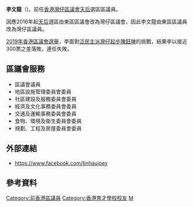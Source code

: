{{Otheruses|李文龙 (消歧义)}}
{{Infobox officeholder
| name               = 李文龍
| native_name        = Joey Lee Man-lung
| native_name_lang   = 
| honorific-suffix   = [[榮譽勳章_(香港)|MH]]
| image              = 
| imagesize          = 
| caption            = 
| order1             = 
| office1            = [[灣仔區議會|灣仔區議會]]議員（[[天后_(選區)|天后]]選區）
| period1            = 2016年－2019年
| term_end1          = 
| predecessor1       = 
| successor1         = [[陳鈺琳|陳鈺琳]]
| office2            = [[東區區議會|東區區議會]]議員（[[天后_(選區)|天后]]選區）
| period2            = 2012年－2015年
| term_end2          = 
| predecessor2       = [[葉就生|葉就生]]
| successor2         = 
| date of birth      = {{birth year and age|1977||}}
| birth_place        = 
| death_date         = 
| death_place        = 
| restingplace       = 
| restingplacecoordinates = 
| birthname          = 
| nationality        = 
| party              = {{HKIF}}（2011-2013, 2019-）<br />{{NPP}}（2013-2019）
| otherparty         = 
| spouse             = 
| partner            = 
| relations          = 
| children           = 
| parents            = 
| education          = 社會工作副學士
| alma_mater         = [[育才中學（沙田）|育才中學（沙田）]]
| occupation         = 
| residence          = {{HKG}}[[新界東|新界東]][[沙田_(香港)|沙田]]<ref>[https://www.gld.gov.hk/egazette/pdf/20151940e/cgn2015194066.pdf 憲報號外第19卷第40期]，香港政府</ref>
}}

'''李文龍'''{{MH}}（{{lang-en|Joey Lee Man-lung}})，前任[[香港|香港]][[灣仔區議會|灣仔區議會]][[天后_(選區)|天后]]選區區議員。

因應2016年起[[天后_(選區)|天后]]選區由東區區議會改為灣仔區議會，因此李文龍由東區區議員改為灣仔區議員。

[[2019年香港區議會選舉|2019年香港區議會選舉]]，李面對[[泛民主派|泛民主派]][[灣仔起步|灣仔起步]][[陳鈺琳|陳鈺琳]]的挑戰，結果李以接近300票之差落敗，連任失敗。

==區議會服務==
* 區議會議員
* 地區設施管理委員會委員
* 社區建設及服務委員會委員
* 經濟及文化事務委員會委員
* 交通及運輸事務委員會委員
* 食物、環境及衞生委員會委員
* 規劃、工程及房屋委員會委員

==外部連結==
*https://www.facebook.com/tinhaujoey

==參考資料==
{{Reflist}}

{{HK-poli-bio-stub}}

{{start box}}
{{s-par}}
{{s-before|首任}}
{{s-title|[[灣仔區議會|灣仔區議會]]天后選區|2016年－2019年}}
{{s-after|[[陳鈺琳|陳鈺琳]]}}

{{start box}}
{{s-par}}
{{s-before|[[葉就生|葉就生]]}}
{{s-title|[[東區區議會|東區區議會]]天后選區|2012年－2015年}}
{{s-after|末任}}

[[Category:前香港區議員|Category:前香港區議員]]
[[Category:香港育才學校校友|Category:香港育才學校校友]]
[[Category:李姓|M]]